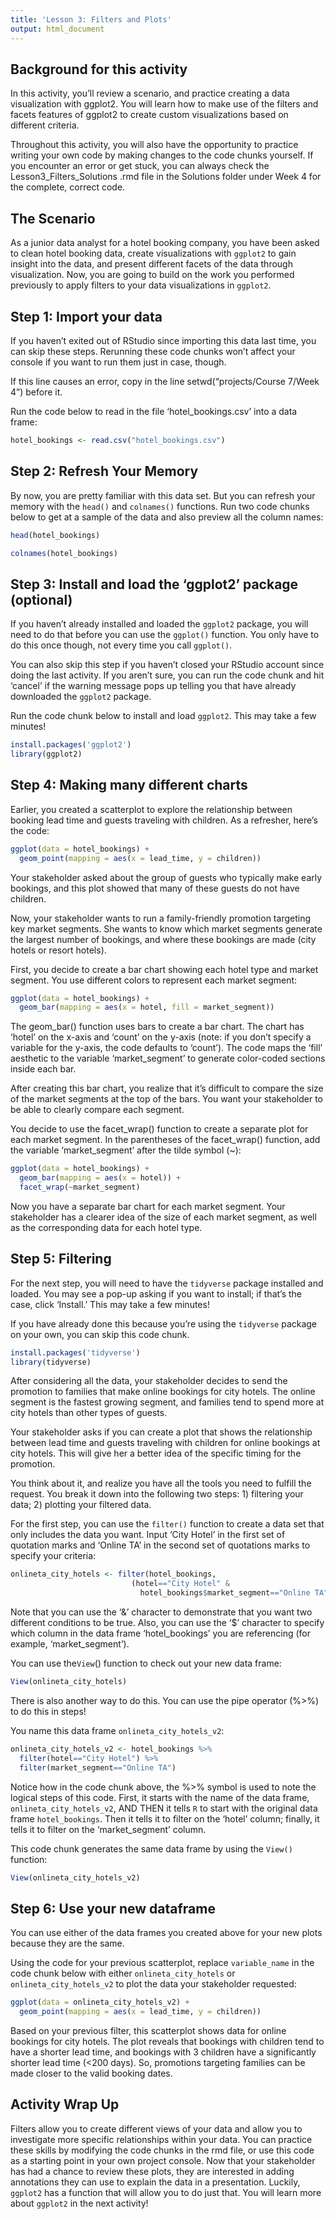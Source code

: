 ```yaml
---
title: 'Lesson 3: Filters and Plots'
output: html_document
---
```


## Background for this activity
In this activity, you’ll review a scenario, and practice creating a data visualization with ggplot2. You will learn how to make use of the filters and facets features of ggplot2 to create custom visualizations based on different criteria. 

Throughout this activity, you will also have the opportunity to practice writing your own code by making changes to the code chunks yourself. If you encounter an error or get stuck, you can always check the Lesson3_Filters_Solutions .rmd file in the Solutions folder under Week 4 for the complete, correct code. 

## The Scenario

As a junior data analyst for a hotel booking company, you have been asked to clean hotel booking data, create visualizations with `ggplot2` to gain insight into the data, and present different facets of the data through visualization. Now, you are going to build on the work you performed previously to apply filters to your data visualizations in `ggplot2`.  

## Step 1: Import your data

If you haven't exited out of RStudio since importing this data last time, you can skip these steps. Rerunning these code chunks won't affect your console if you want to run them just in case, though.  

If this line causes an error, copy in the line setwd("projects/Course 7/Week 4") before it.

Run the code below to read in the file 'hotel_bookings.csv' into a data frame: 

```r
hotel_bookings <- read.csv("hotel_bookings.csv")
```

## Step 2: Refresh Your Memory

By now, you are pretty familiar with this data set. But you can refresh your memory with the `head()` and `colnames()` functions. Run two code chunks below to get at a sample of the data and also preview all the column names:

```r
head(hotel_bookings)
```

```r
colnames(hotel_bookings)
```

## Step 3: Install and load the 'ggplot2' package (optional)

If you haven't already installed and loaded the `ggplot2` package, you will need to do that before you can use the `ggplot()` function. You only have to do this once though, not every time you call `ggplot()`.

You can also skip this step if you haven't closed your RStudio account since doing the last activity. If you aren't sure, you can run the code chunk and hit 'cancel' if the warning message pops up telling you that have already downloaded the `ggplot2` package.

Run the code chunk below to install and load `ggplot2`. This may take a few minutes!

```r
install.packages('ggplot2')
library(ggplot2)
```

## Step 4: Making many different charts

Earlier, you created a scatterplot to explore the relationship between booking lead time and guests traveling with children. As a refresher, here's the code:

```r
ggplot(data = hotel_bookings) +
  geom_point(mapping = aes(x = lead_time, y = children))
```

Your stakeholder asked about the group of guests who typically make early bookings, and this plot showed that many of these guests do not have children. 

Now, your stakeholder wants to run a family-friendly promotion targeting key market segments. She wants to know which market segments generate the largest number of bookings, and where these bookings are made (city hotels or resort hotels). 

First, you decide to create a bar chart showing each hotel type and market segment. You use different colors to represent each market segment: 

```r
ggplot(data = hotel_bookings) +
  geom_bar(mapping = aes(x = hotel, fill = market_segment))
```

The geom_bar() function uses bars to create a bar chart. The chart has 'hotel' on the x-axis and 'count' on the y-axis (note: if you don't specify a variable for the y-axis, the code defaults to 'count'). The code maps the 'fill' aesthetic to the variable 'market_segment' to generate color-coded sections inside each bar.  

After creating this bar chart, you realize that it's difficult to compare the size of the market segments at the top of the bars. You want your stakeholder to be able to clearly compare each segment.   

You decide to use the facet_wrap() function to create a separate plot for each market segment. In the parentheses of the facet_wrap() function, add the variable 'market_segment' after the tilde symbol (~):

```r
ggplot(data = hotel_bookings) +
  geom_bar(mapping = aes(x = hotel)) +
  facet_wrap(~market_segment)
```

Now you have a separate bar chart for each market segment. Your stakeholder has a clearer idea of the size of each market segment, as well as the corresponding data for each hotel type.

## Step 5: Filtering

For the next step, you will need to have the `tidyverse` package installed and loaded. You may see a pop-up asking if you want to install; if that's the case, click 'Install.' This may take a few minutes!

If you have already done this because you're using the `tidyverse` package on your own, you can skip this code chunk.

```r
install.packages('tidyverse')
library(tidyverse)
```

After considering all the data, your stakeholder decides to send the promotion to families that make online bookings for city hotels. The online segment is the fastest growing segment, and families tend to spend more at city hotels than other types of guests. 

Your stakeholder asks if you can create a plot that shows the relationship between lead time and guests traveling with children for online bookings at city hotels. This will give her a better idea of the specific timing for the promotion. 

You think about it, and realize you have all the tools you need to fulfill the request. You break it down into the following two steps: 1) filtering your data; 2) plotting your filtered data. 

For the first step, you can use the `filter()` function to create a data set that only includes the data you want. Input 'City Hotel' in the first set of quotation marks and 'Online TA' in the second set of quotations marks to specify your criteria: 

```r
onlineta_city_hotels <- filter(hotel_bookings, 
                           (hotel=="City Hotel" & 
                             hotel_bookings$market_segment=="Online TA"))
```

Note that you can use the '&' character to demonstrate that you want two different conditions to be true. Also, you can use the '$' character to specify which column in the data frame 'hotel_bookings' you are referencing (for example, 'market_segment'). 

You can use the`View`() function to check out your new data frame:

```r
View(onlineta_city_hotels)
```

There is also another way to do this. You can use the pipe operator (%>%) to do this in steps! 

You name this data frame `onlineta_city_hotels_v2`:

```r
onlineta_city_hotels_v2 <- hotel_bookings %>%
  filter(hotel=="City Hotel") %>%
  filter(market_segment=="Online TA")
```

Notice how in the code chunk above, the %>% symbol is used to note the logical steps of this code. First, it starts with the name of the data frame, `onlineta_city_hotels_v2`, AND THEN it tells `R` to start with the original data frame `hotel_bookings`. Then it tells it to filter on the 'hotel' column; finally, it tells it to filter on the 'market_segment' column.

This code chunk generates the same data frame by using the `View()` function:

```r
View(onlineta_city_hotels_v2)
```

## Step 6: Use your new dataframe

You can use either of the data frames you created above for your new plots because they are the same. 

Using the code for your previous scatterplot, replace `variable_name` in the code chunk below with either `onlineta_city_hotels` or `onlineta_city_hotels_v2` to plot the data your stakeholder requested:

```r
ggplot(data = onlineta_city_hotels_v2) +
  geom_point(mapping = aes(x = lead_time, y = children))
```

Based on your previous filter, this scatterplot shows data for online bookings for city hotels. The plot reveals that bookings with children tend to have a shorter lead time, and bookings with 3 children have a significantly shorter lead time (<200 days). So, promotions targeting families can be made closer to the valid booking dates.  

## Activity Wrap Up

Filters allow you to create different views of your data and allow you to investigate more specific relationships within your data. You can practice these skills by modifying the code chunks in the rmd file, or use this code as a starting point in your own project console. Now that your stakeholder has had a chance to review these plots, they are interested in adding annotations they can use to explain the data in a presentation. Luckily, `ggplot2` has a function that will allow you to do just that. You will learn more about `ggplot2` in the next activity! 
